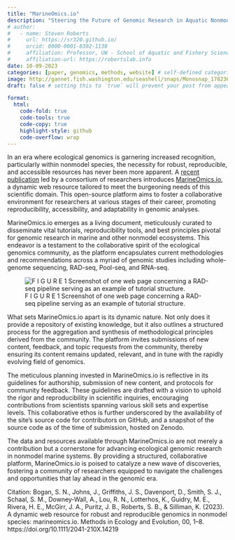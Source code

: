 ```yaml
---
title: "MarineOmics.io"
description: "Steering the Future of Genomic Research in Aquatic Nonmodel Species"
# author:
#   - name: Steven Roberts
#     url: https://sr320.github.io/
#     orcid: 0000-0001-8302-1138
#     affiliation: Professor, UW - School of Aquatic and Fishery Sciences
#     affiliation-url: https://robertslab.info
date: 10-09-2023
categories: [paper, genomics, methods, website] # self-defined categories
image: http://gannet.fish.washington.edu/seashell/snaps/Monosnap_17823668.pdf_2023-10-09_05-50-37.png # finding a good image
draft: false # setting this to `true` will prevent your post from appearing on your listing page until you're ready!

format:
  html:
    code-fold: true
    code-tools: true
    code-copy: true
    highlight-style: github
    code-overflow: wrap
---
```


In an era where ecological genomics is garnering increased recognition, particularly within nonmodel species, the necessity for robust, reproducible, and accessible resources has never been more apparent. A [recent publication](https://doi.org/10.1111/2041-210X.14219) led by a consortium of researchers introduces [MarineOmics.io](MarineOmics.io), a dynamic web resource tailored to meet the burgeoning needs of this scientific domain. This open-source platform aims to foster a collaborative environment for researchers at various stages of their career, promoting reproducibility, accessibility, and adaptability in genomic analyses.

MarineOmics.io emerges as a living document, meticulously curated to disseminate vital tutorials, reproducibility tools, and best principles pivotal for genomic research in marine and other nonmodel ecosystems. This endeavor is a testament to the collaborative spirit of the ecological genomics community, as the platform encapsulates current methodologies and recommendations across a myriad of genomic studies including whole-genome sequencing, RAD-seq, Pool-seq, and RNA-seq. 

![F I G U R E 1  Screenshot of one web page concerning a RAD-seq pipeline serving as an example of tutorial structure.](http://gannet.fish.washington.edu/seashell/snaps/Monosnap_17823668.pdf_2023-10-09_05-52-35.png)

What sets MarineOmics.io apart is its dynamic nature. Not only does it provide a repository of existing knowledge, but it also outlines a structured process for the aggregation and synthesis of methodological principles derived from the community. The platform invites submissions of new content, feedback, and topic requests from the community, thereby ensuring its content remains updated, relevant, and in tune with the rapidly evolving field of genomics.

The meticulous planning invested in MarineOmics.io is reflective in its guidelines for authorship, submission of new content, and protocols for community feedback. These guidelines are drafted with a vision to uphold the rigor and reproducibility in scientific inquiries, encouraging contributions from scientists spanning various skill sets and expertise levels. This collaborative ethos is further underscored by the availability of the site’s source code for contributors on GitHub, and a snapshot of the source code as of the time of submission, hosted on Zenodo.

The data and resources available through MarineOmics.io are not merely a contribution but a cornerstone for advancing ecological genomic research in nonmodel marine systems. By providing a structured, collaborative platform, MarineOmics.io is poised to catalyze a new wave of discoveries, fostering a community of researchers equipped to navigate the challenges and opportunities that lay ahead in the genomic era.

Citation:
Bogan, S. N., Johns, J., Griffiths, J. S., Davenport, D., Smith, S. J., Schaal, S. M., Downey-Wall, A., Lou, R. N., Lotterhos, K., Guidry, M. E., Rivera, H. E., McGirr, J. A., Puritz, J. B., Roberts, S. B., & Silliman, K. (2023). A dynamic web resource for robust and reproducible genomics in nonmodel species: marineomics.io. Methods in Ecology and Evolution, 00, 1–8. https://doi.org/10.1111/2041-210X.14219
